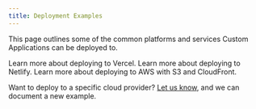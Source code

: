 ```yaml
---
title: Deployment Examples
---
```


This page outlines some of the common platforms and services Custom Applications can be deployed to.

<Cards smallTitle clickable>
  <Card
    title="Vercel"
    href="/deployment-examples/vercel"
  >
    Learn more about deploying to Vercel.
  </Card>
  <Card
    title="Netlify"
    href="/deployment-examples/netlify"
  >
    Learn more about deploying to Netlify.
  </Card>
  <Card
    title="AWS + S3 + Cloudfront"
    href="/deployment-examples/aws-s3-cloudfront"
  >
    Learn more about deploying to AWS with S3 and CloudFront.
  </Card>
</Cards>


<Info>

Want to deploy to a specific cloud provider? [Let us know](https://github.com/commercetools/merchant-center-application-kit/issues/new/choose), and we can document a new example.

</Info>